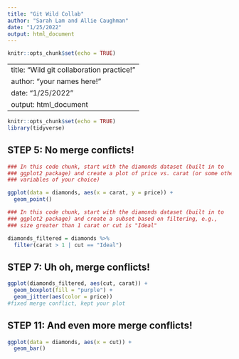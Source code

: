 ```yaml
---
title: "Git Wild Collab"
author: "Sarah Lam and Allie Caughman"
date: "1/25/2022"
output: html_document
---
```


```r
knitr::opts_chunk$set(echo = TRUE)
```

---
title: "Wild git collaboration practice!"
author: "your names here!"
date: "1/25/2022"
output: html_document
---

```r
knitr::opts_chunk$set(echo = TRUE)
library(tidyverse)
```

## STEP 5: No merge conflicts!

```r
### In this code chunk, start with the diamonds dataset (built in to
### ggplot2 package) and create a plot of price vs. carat (or some other
### variables of your choice)

ggplot(data = diamonds, aes(x = carat, y = price)) +
  geom_point()
```

```r
### In this code chunk, start with the diamonds dataset (built in to
### ggplot2 package) and create a subset based on filtering, e.g., 
### size greater than 1 carat or cut is "Ideal"

diamonds_filtered = diamonds %>% 
  filter(carat > 1 | cut == "Ideal")

```

## STEP 7: Uh oh, merge conflicts!

```r

ggplot(diamonds_filtered, aes(cut, carat)) + 
  geom_boxplot(fill = "purple") + 
  geom_jitter(aes(color = price))
#fixed merge conflict, kept your plot
```

## STEP 11: And even more merge conflicts!

```r
ggplot(data = diamonds, aes(x = cut)) +
  geom_bar()

```